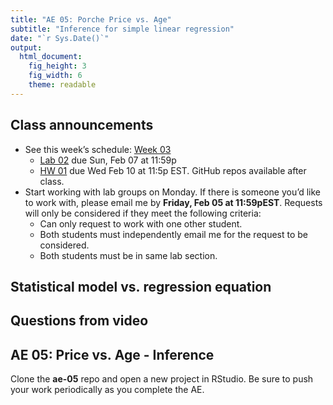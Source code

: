 ```yaml
---
title: "AE 05: Porche Price vs. Age"
subtitle: "Inference for simple linear regression"
date: "`r Sys.Date()`"
output: 
  html_document: 
    fig_height: 3
    fig_width: 6
    theme: readable
---
```


## Class announcements

- See this week's schedule: [Week 03](https://sta210-sp21.netlify.app/schedule/week-03/)
  - [Lab 02](https://sta210-sp21.netlify.app/labs/lab-02-durham-trails.html) due Sun, Feb 07 at 11:59p
  - [HW 01](https://sta210-sp21.netlify.app/hw/hw-01.html) due Wed Feb 10 at 11:5p EST. GitHub repos available after class.
- Start working with lab groups on Monday. If there is someone you'd like to work with, please email me by **Friday, Feb 05 at 11:59pEST**. Requests will only be considered if they meet the following criteria: 
  - Can only request to work with one other student. 
  - Both students must independently email me for the request to be considered. 
  - Both students must be in same lab section.
  
## Statistical model vs. regression equation

## Questions from video 

##  AE 05: Price vs. Age - Inference

Clone the **ae-05** repo and open a new project in RStudio. Be sure to push your work periodically as you complete the AE.


